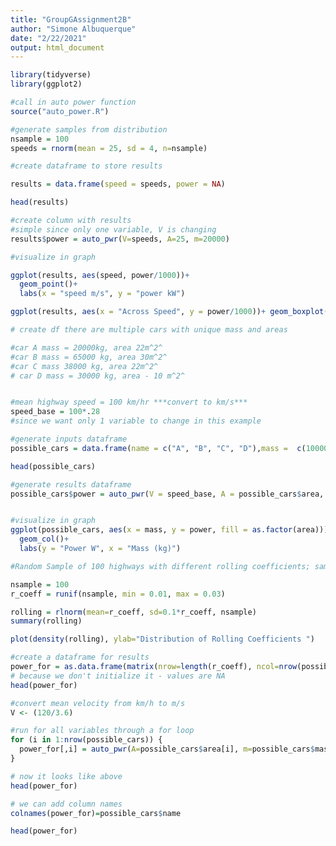 ```yaml
---
title: "GroupGAssignment2B"
author: "Simone Albuquerque"
date: "2/22/2021"
output: html_document
---
```


```r
library(tidyverse)
library(ggplot2)
```
```r
#call in auto power function
source("auto_power.R")

#generate samples from distribution 
nsample = 100
speeds = rnorm(mean = 25, sd = 4, n=nsample)
```


```r
#create dataframe to store results

results = data.frame(speed = speeds, power = NA)

head(results)

#create column with results
#simple since only one variable, V is changing
results$power = auto_pwr(V=speeds, A=25, m=20000)

#visualize in graph 

ggplot(results, aes(speed, power/1000))+
  geom_point()+
  labs(x = "speed m/s", y = "power kW")

ggplot(results, aes(x = "Across Speed", y = power/1000))+ geom_boxplot()+ labs( y = "power kW")


```

```r
# create df there are multiple cars with unique mass and areas

#car A mass = 20000kg, area 22m^2^
#car B mass = 65000 kg, area 30m^2^
#car C mass 38000 kg, area 22m^2^
# car D mass = 30000 kg, area - 10 m^2^


#mean highway speed = 100 km/hr ***convert to km/s***
speed_base = 100*.28
#since we want only 1 variable to change in this example

#generate inputs dataframe
possible_cars = data.frame(name = c("A", "B", "C", "D"),mass =  c(10000, 65000, 38000,30000), area = c(22, 30, 22, 10))

head(possible_cars)

#generate results dataframe
possible_cars$power = auto_pwr(V = speed_base, A = possible_cars$area, m = possible_cars$mass)


#visualize in graph
ggplot(possible_cars, aes(x = mass, y = power, fill = as.factor(area)))+
  geom_col()+
  labs(y = "Power W", x = "Mass (kg)")

```

```r
#Random Sample of 100 highways with different rolling coefficients; sample the rolling coefficients from a uniform distribution with a minimum value of 0.01 and a max value of 0.03

nsample = 100
r_coeff = runif(nsample, min = 0.01, max = 0.03)

rolling = rlnorm(mean=r_coeff, sd=0.1*r_coeff, nsample)
summary(rolling)

plot(density(rolling), ylab="Distribution of Rolling Coefficients ")

```

```r
#create a dataframe for results
power_for = as.data.frame(matrix(nrow=length(r_coeff), ncol=nrow(possible_cars)))
# because we don't initialize it - values are NA
head(power_for)

#convert mean velocity from km/h to m/s
V <- (120/3.6)

#run for all variables through a for loop 
for (i in 1:nrow(possible_cars)) {
  power_for[,i] = auto_pwr(A=possible_cars$area[i], m=possible_cars$mass[i], V = V, crolling = rolling)
}

# now it looks like above
head(power_for)

# we can add column names
colnames(power_for)=possible_cars$name

head(power_for)
```


